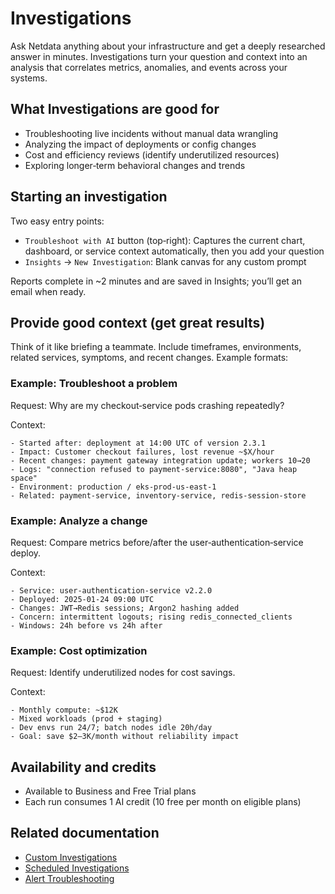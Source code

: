 # Investigations

Ask Netdata anything about your infrastructure and get a deeply researched answer in minutes. Investigations turn your question and context into an analysis that correlates metrics, anomalies, and events across your systems.

## What Investigations are good for

- Troubleshooting live incidents without manual data wrangling
- Analyzing the impact of deployments or config changes
- Cost and efficiency reviews (identify underutilized resources)
- Exploring longer‑term behavioral changes and trends

## Starting an investigation

Two easy entry points:

- `Troubleshoot with AI` button (top‑right): Captures the current chart, dashboard, or service context automatically, then you add your question
- `Insights` → `New Investigation`: Blank canvas for any custom prompt

Reports complete in ~2 minutes and are saved in Insights; you’ll get an email when ready.

## Provide good context (get great results)

Think of it like briefing a teammate. Include timeframes, environments, related services, symptoms, and recent changes. Example formats:

### Example: Troubleshoot a problem
Request: Why are my checkout‑service pods crashing repeatedly?

Context:
```
- Started after: deployment at 14:00 UTC of version 2.3.1
- Impact: Customer checkout failures, lost revenue ~$X/hour
- Recent changes: payment gateway integration update; workers 10→20
- Logs: "connection refused to payment-service:8080", "Java heap space"
- Environment: production / eks-prod-us-east-1
- Related: payment-service, inventory-service, redis-session-store
```

### Example: Analyze a change
Request: Compare metrics before/after the user‑authentication‑service deploy.

Context:
```
- Service: user-authentication-service v2.2.0
- Deployed: 2025‑01‑24 09:00 UTC
- Changes: JWT→Redis sessions; Argon2 hashing added
- Concern: intermittent logouts; rising redis_connected_clients
- Windows: 24h before vs 24h after
```

### Example: Cost optimization
Request: Identify underutilized nodes for cost savings.

Context:
```
- Monthly compute: ~$12K
- Mixed workloads (prod + staging)
- Dev envs run 24/7; batch nodes idle 20h/day
- Goal: save $2–3K/month without reliability impact
```

## Availability and credits

- Available to Business and Free Trial plans
- Each run consumes 1 AI credit (10 free per month on eligible plans)

## Related documentation

- [Custom Investigations](/docs/netdata-ai/investigations/custom-investigations.mdx)
- [Scheduled Investigations](/docs/netdata-ai/investigations/scheduled-investigations.mdx)
- [Alert Troubleshooting](/docs/troubleshooting/troubleshoot.md)
